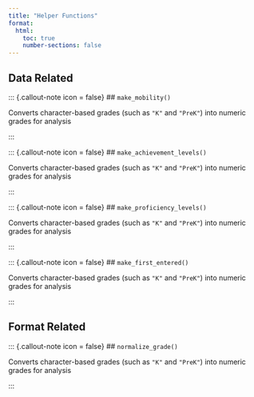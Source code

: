 ```yaml
---
title: "Helper Functions"
format:
  html:
    toc: true
    number-sections: false 
---
```


## Data Related

::: {.callout-note icon = false}
## `make_mobility()`

Converts character-based grades (such as `"K"` and `"PreK"`) into numeric grades for analysis

:::

::: {.callout-note icon = false}
## `make_achievement_levels()`

Converts character-based grades (such as `"K"` and `"PreK"`) into numeric grades for analysis

:::

::: {.callout-note icon = false}
## `make_proficiency_levels()`

Converts character-based grades (such as `"K"` and `"PreK"`) into numeric grades for analysis

:::

::: {.callout-note icon = false}
## `make_first_entered()`

Converts character-based grades (such as `"K"` and `"PreK"`) into numeric grades for analysis

:::



## Format Related

::: {.callout-note icon = false}
## `normalize_grade()`

Converts character-based grades (such as `"K"` and `"PreK"`) into numeric grades for analysis

:::

